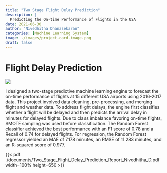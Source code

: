```yaml
---
title: "Two Stage Flight Delay Prediction"
description: |
  Predicting the On-time Performance of Flights in the USA
date: 2021-06-30
author: "Nivedhitha Dhanasekaran"
categories: [Machine Learning System]
image: ./images/project-card-image.png
draft: false
---
```


# Flight Delay Prediction

![](images/Flight_Delay_Prediction_Pipelining_Flowchart.png)

I designed a two-stage predictive machine learning engine to forecast the on-time performance of flights at 15 different USA airports using 2016-2017 data. This project involved data cleaning, pre-processing, and merging flight and weather data. To address flight delays, the engine first classifies whether a flight will be delayed and then predicts the arrival delay in minutes for delayed flights. Due to class imbalance favoring on-time flights, SMOTE sampling was used before classification. The Random Forest classifier achieved the best performance with an F1 score of 0.78 and a Recall of 0.74 for delayed flights. For regression, the Random Forest regressor yielded an MAE of 7.178 minutes, an RMSE of 11.283 minutes, and an R-squared score of 0.977.


{{< pdf ./documents/Two_Stage_Flight_Delay_Prediction_Report_Nivedhitha_D.pdf width=100% height=650 >}}